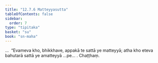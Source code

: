 ```yaml
---
title: "12.7.6 Matteyyasutta"
tableOfContents: false
sidebar:
  order: 7
type: "tipitaka"
basket: "su"
book: "sn-maha"
---
```



<DynamicBreadcrumb />

<Division number="1136" book="sn-maha">

<Paragraph number="2446" book="sn-maha">
…  “Evameva kho, bhikkhave, appakā te sattā ye matteyyā; atha kho eteva bahutarā sattā ye amatteyyā …pe… .

</Paragraph>
</Division>

<Paragraph number="2447" type="center" book="sn-maha">
Chaṭṭhaṃ.
</Paragraph>